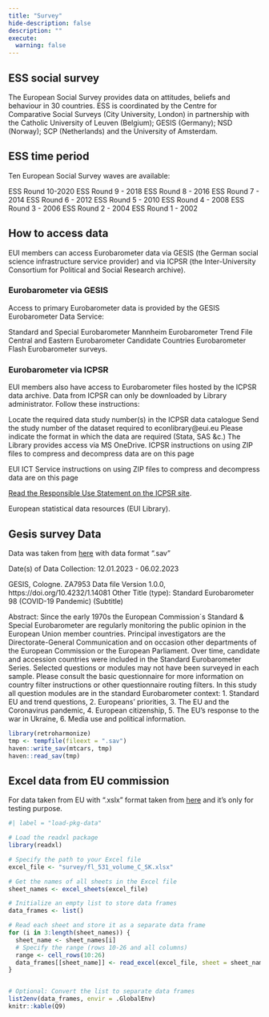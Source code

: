 ```yaml
---
title: "Survey"
hide-description: false
description: ""
execute:
  warning: false
---
```


## ESS social survey

The European Social Survey provides data on attitudes, beliefs and behaviour in 30 countries. ESS is coordinated by the Centre for Comparative Social Surveys (City University, London) in partnership with the Catholic University of Leuven (Belgium); GESIS (Germany); NSD (Norway); SCP (Netherlands) and the University of Amsterdam.

## ESS time period

Ten European Social Survey waves are available:

ESS Round 10-2020
ESS Round 9 - 2018
ESS Round 8 - 2016
ESS Round 7 - 2014
ESS Round 6 - 2012
ESS Round 5 - 2010
ESS Round 4 - 2008
ESS Round 3 - 2006
ESS Round 2 - 2004
ESS Round 1 - 2002

## How to access data

EUI members can access Eurobarometer data via GESIS (the German social science infrastructure service provider) and via ICPSR (the Inter-University Consortium for Political and Social Research archive).


### Eurobarometer via GESIS

Access to primary Eurobarometer data is provided by the GESIS Eurobarometer Data Service:

Standard and Special Eurobarometer
Mannheim Eurobarometer Trend File
Central and Eastern Eurobarometer
Candidate Countries Eurobarometer
Flash Eurobarometer surveys.

### Eurobarometer via ICPSR

EUI members also have access to Eurobarometer files hosted by the ICPSR data archive. Data from ICPSR can only be downloaded by Library administrator. Follow these instructions:

Locate the required data study number(s) in the ICPSR data catalogue
Send the study number of the dataset required to econlibrary@eui.eu
Please indicate the format in which the data are required (Stata, SAS &c.)
The Library provides access via MS OneDrive.
ICPSR instructions on using ZIP files to compress and decompress data are on this page

EUI ICT Service instructions on using ZIP files to compress and decompress data are on this page

[Read the Responsible Use Statement on the ICPSR site](https://www.icpsr.umich.edu/web/pages/datamanagement/lifecycle/access.html).

European statistical data resources (EUI Library).

 
## Gesis survey Data


Data was taken from [here](https://search.gesis.org/?source=%7B%22sort%22%3A%5B%7B%22date_recency%22%3A%7B%22order%22%3A%22desc%22%7D%7D%5D%2C%22query%22%3A%7B%22bool%22%3A%7B%22must%22%3A%5B%7B%22query_string%22%3A%7B%22query%22%3A%22economic%22%2C%22default_operator%22%3A%22AND%22%7D%7D%5D%2C%22filter%22%3A%5B%7B%22term%22%3A%7B%22type%22%3A%22research_data%22%7D%7D%2C%7B%22term%22%3A%7B%22study_group.keyword%22%3A%22EB%20-%20Standard%20and%20Special%20Eurobarometer%22%7D%7D%5D%7D%7D%7D&lang=en) with data format ".sav"

Date(s) of Data Collection: 12.01.2023 - 06.02.2023

GESIS, Cologne. ZA7953 Data file Version 1.0.0, https://doi.org/10.4232/1.14081
Other Title (type): Standard Eurobarometer 98 (COVID-19 Pandemic) (Subtitle)

Abstract:
Since the early 1970s the European Commission´s Standard & Special Eurobarometer are regularly monitoring the public opinion in the European Union member countries. Principal investigators are the Directorate-General Communication and on occasion other departments of the European Commission or the European Parliament. Over time, candidate and accession countries were included in the Standard Eurobarometer Series. Selected questions or modules may not have been surveyed in each sample. Please consult the basic questionnaire for more information on country filter instructions or other questionnaire routing filters. In this study all question modules are in the standard Eurobarometer context: 1. Standard EU and trend questions, 2. Europeans’ priorities, 3. The EU and the Coronavirus pandemic, 4. European citizenship, 5. The EU’s response to the war in Ukraine, 6. Media use and political information.

```r

library(retroharmonize)
tmp <- tempfile(fileext = ".sav")
haven::write_sav(mtcars, tmp)
haven::read_sav(tmp)

```


## Excel data from EU commission 

For data taken from EU with ".xslx" format taken from [here](https://data.europa.eu/data/datasets/s2970_fl531_eng?locale=en) and it's only for testing purpose.

```r
#| label = "load-pkg-data"

# Load the readxl package
library(readxl)

# Specify the path to your Excel file
excel_file <- "survey/fl_531_volume_C_SK.xlsx"

# Get the names of all sheets in the Excel file
sheet_names <- excel_sheets(excel_file)

# Initialize an empty list to store data frames
data_frames <- list()

# Read each sheet and store it as a separate data frame
for (i in 3:length(sheet_names)) {
  sheet_name <- sheet_names[i]
  # Specify the range (rows 10-26 and all columns)
  range <- cell_rows(10:26)
  data_frames[[sheet_name]] <- read_excel(excel_file, sheet = sheet_name, range = range)
}


# Optional: Convert the list to separate data frames
list2env(data_frames, envir = .GlobalEnv)
knitr::kable(Q9)

```
